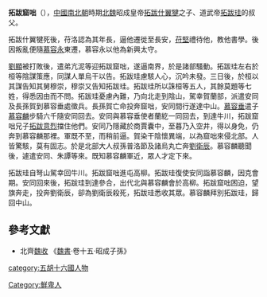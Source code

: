 '''拓跋窟咄'''（{{bd|?||386年|catIdx=t}}），[[中國|中國]][[南北朝|南北朝]]時期[[北魏|北魏]]昭成皇帝[[拓跋什翼犍|拓跋什翼犍]]之子、道武帝[[拓跋珪|拓跋珪]]的叔父。

拓跋什翼犍死後，苻洛認為其年長，逼他遷徙至長安，[[苻堅|苻堅]]禮待他，教他書學。後因叛亂便隨[[慕容永|慕容永]]東遷，慕容永以他為新興太守。

[[刘显_(后燕)|劉顯]]被打敗後，遣弟亢泥等迎拓跋窟咄，遂逼南界，於是諸部騷動。拓跋珪左右於桓等陰謀策應，同謀人單烏干以告。拓跋珪慮駭人心，沉吟未發。三日後，於桓以其謀告知其舅穆崇，穆崇又告知拓跋珪。拓跋珪所以誅桓等五人，其餘莫題等七姓，得悉因由而不問。拓跋珪憂慮內難，乃向北走到陰山，駕幸賀蘭部，派遣安同及長孫賀到慕容垂處徵兵。長孫賀亡命投奔窟咄，安同間行遂達中山。[[慕容垂|慕容垂]]遣子[[慕容麟|慕容麟]]步騎六千隨安同回去。安同與慕容垂使者蘭紇一同回去，到達牛川，拓跋窟咄兄子[[拓跋意烈|拓跋意烈]]擋住他們。安同乃隱藏於商賈囊中，至暮乃入空井，得以身免，仍奔到慕容麟那裡。軍既不至，而稍前逼。賀染干陰懷異端，以為窟咄來侵北部。人皆驚駭，莫有固志。於是北部大人叔孫普洛節及諸烏丸亡奔[[劉衛辰|劉衛辰]]。慕容麟聽聞後，遽遣安同、朱譚等來。既知慕容麟軍近，眾人才定下來。

拓跋珪自弩山駕幸回牛川。拓跋窟咄進屯高柳。拓跋珪復使安同詣慕容麟，因克會期。安同回來後，拓跋珪到達參合，出代北與慕容麟會於高柳。拓跋窟咄困迫，望旗奔走，投奔劉衛辰，卻為劉衛辰殺死，拓跋珪悉收其眾。慕容麟拜別拓跋珪，歸回中山。

== 參考文獻 ==
* 北齊[[魏收|魏收]] 《[[魏書|魏書]]·卷十五·昭成子孫》

{{晉朝人物小作品}}
[[category:五胡十六國人物|category:五胡十六國人物]]
[[Category:鮮卑人|Category:鮮卑人]]